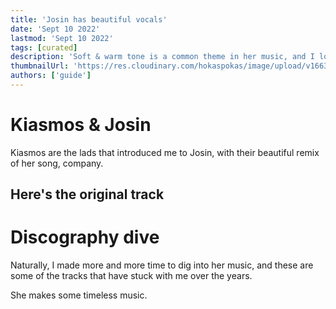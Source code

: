 ```yaml
---
title: 'Josin has beautiful vocals'
date: 'Sept 10 2022'
lastmod: 'Sept 10 2022'
tags: [curated]
description: 'Soft & warm tone is a common theme in her music, and I love it'
thumbnailUrl: 'https://res.cloudinary.com/hokaspokas/image/upload/v1663216420/goosebumpsfm/josin_blank_space.jpg'
authors: ['guide']
---
```


# Kiasmos & Josin
Kiasmos are the lads that introduced me to Josin, 
with their beautiful remix of her song, company.

<Track url={'1nPGc0NqIvXDJ93Cy7EGrz'} genres={['techno', 'portable-sunsets']} blurb='Strong candidate for the portable sunsets playlist'/>

## Here's the original track
<Track url={'5pKbEAjnUWzWo8XOFo3ZAY'} genres={['']} />

# Discography dive
Naturally, I made more and more time to dig into her music, and these are some of the tracks that have stuck with me over the years. 

She makes some timeless music.